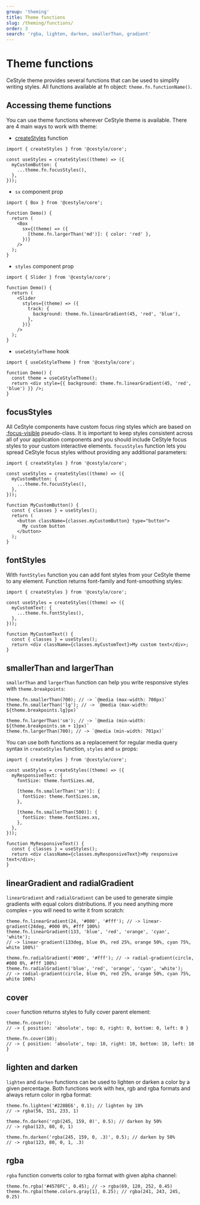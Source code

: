 ```yaml
---
group: 'theming'
title: Theme functions
slug: /theming/functions/
order: 3
search: 'rgba, lighten, darken, smallerThan, gradient'
---
```


# Theme functions

CeStyle theme provides several functions that can be used to simplify writing styles.
All functions available at fn object: `theme.fn.functionName()`.

## Accessing theme functions

You can use theme functions wherever CeStyle theme is available. There are 4 main ways to work with theme:

- [createStyles](/theming/create-styles) function

```tsx
import { createStyles } from '@cestyle/core';

const useStyles = createStyles((theme) => ({
  myCustomButton: {
    ...theme.fn.focusStyles(),
  },
}));
```

- `sx` component prop

```tsx
import { Box } from '@cestyle/core';

function Demo() {
  return (
    <Box
      sx={(theme) => ({
        [theme.fn.largerThan('md')]: { color: 'red' },
      })}
    />
  );
}
```

- `styles` component prop

```tsx
import { Slider } from '@cestyle/core';

function Demo() {
  return (
    <Slider
      styles={(theme) => ({
        track: {
          background: theme.fn.linearGradient(45, 'red', 'blue'),
        },
      })}
    />
  );
}
```

- `useCeStyleTheme` hook

```tsx
import { useCeStyleTheme } from '@cestyle/core';

function Demo() {
  const theme = useCeStyleTheme();
  return <div style={{ background: theme.fn.linearGradient(45, 'red', 'blue') }} />;
}
```

## focusStyles

All CeStyle components have custom focus ring styles which are based on [:focus-visible](https://developer.mozilla.org/en-US/docs/Web/CSS/:focus-visible)
pseudo-class. It is important to keep styles consistent across all of your application components and you should
include CeStyle focus styles to your custom interactive elements. `focusStyles` function lets you spread CeStyle focus styles
without providing any additional parameters:

```tsx
import { createStyles } from '@cestyle/core';

const useStyles = createStyles((theme) => ({
  myCustomButton: {
    ...theme.fn.focusStyles(),
  },
}));

function MyCustomButton() {
  const { classes } = useStyles();
  return (
    <button className={classes.myCustomButton} type="button">
      My custom button
    </button>
  );
}
```

## fontStyles

With `fontStyles` function you can add font styles from your CeStyle theme to any element.
Function returns font-family and font-smoothing styles:

```tsx
import { createStyles } from '@cestyle/core';

const useStyles = createStyles((theme) => ({
  myCustomText: {
    ...theme.fn.fontStyles(),
  },
}));

function MyCustomText() {
  const { classes } = useStyles();
  return <div className={classes.myCustomText}>My custom text</div>;
}
```

## smallerThan and largerThan

`smallerThan` and `largerThan` function can help you write responsive styles with `theme.breakpoints`:

```tsx
theme.fn.smallerThan(700); // -> `@media (max-width: 700px)`
theme.fn.smallerThan('lg'); // -> `@media (max-width: ${theme.breakpoints.lg}px)`

theme.fn.largerThan('sm'); // -> `@media (min-width: ${theme.breakpoints.sm + 1}px)`
theme.fn.largerThan(700); // -> `@media (min-width: 701px)`
```

You can use both functions as a replacement for regular media query syntax in `createStyles` function, `styles` and `sx` props:

```tsx
import { createStyles } from '@cestyle/core';

const useStyles = createStyles((theme) => ({
  myResponsiveText: {
    fontSize: theme.fontSizes.md,

    [theme.fn.smallerThan('sm')]: {
      fontSize: theme.fontSizes.sm,
    },

    [theme.fn.smallerThan(500)]: {
      fontSize: theme.fontSizes.xs,
    },
  },
}));

function MyResponsiveText() {
  const { classes } = useStyles();
  return <div className={classes.myResponsiveText}>My responsive text</div>;
}
```

## linearGradient and radialGradient

`linearGradient` and `radialGradient` can be used to generate simple gradients with equal colors distributions.
If you need anything more complex – you will need to write it from scratch:

```tsx
theme.fn.linearGradient(24, '#000', '#fff'); // -> linear-gradient(24deg, #000 0%, #fff 100%)
theme.fn.linearGradient(133, 'blue', 'red', 'orange', 'cyan', 'white');
// -> linear-gradient(133deg, blue 0%, red 25%, orange 50%, cyan 75%, white 100%)'

theme.fn.radialGradient('#000', '#fff'); // -> radial-gradient(circle, #000 0%, #fff 100%)
theme.fn.radialGradient('blue', 'red', 'orange', 'cyan', 'white');
// -> radial-gradient(circle, blue 0%, red 25%, orange 50%, cyan 75%, white 100%)
```

## cover

`cover` function returns styles to fully cover parent element:

```tsx
theme.fn.cover();
// -> { position: 'absolute', top: 0, right: 0, bottom: 0, left: 0 }

theme.fn.cover(10);
// -> { position: 'absolute', top: 10, right: 10, bottom: 10, left: 10 }
```

## lighten and darken

`lighten` and `darken` functions can be used to lighten or darken a color by a given percentage.
Both functions work with hex, rgb and rgba formats and always return color in rgba format:

```tsx
theme.fn.lighten('#228BE6', 0.1); // lighten by 10%
// -> rgba(56, 151, 233, 1)

theme.fn.darken('rgb(245, 159, 0)', 0.5); // darken by 50%
// -> rgba(123, 80, 0, 1)

theme.fn.darken('rgba(245, 159, 0, .3)', 0.5); // darken by 50%
// -> rgba(123, 80, 0, 1, .3)
```

## rgba

`rgba` function converts color to rgba format with given alpha channel:

```tsx
theme.fn.rgba('#4578FC', 0.45); // -> rgba(69, 120, 252, 0.45)
theme.fn.rgba(theme.colors.gray[1], 0.25); // rgba(241, 243, 245, 0.25)
```
